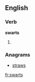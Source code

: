 
==English==

===Verb===
'''swarts'''

# {{third-person singular of|[[swart]]}}

===Anagrams===
* [[straws#English|straws]]

[[fr:swarts]]